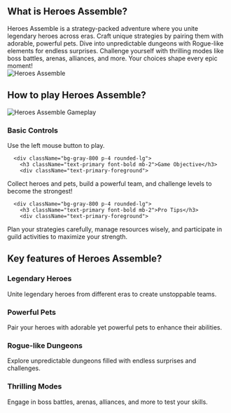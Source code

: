 ## What is Heroes Assemble?
<div className="flex flex-col md:flex-row items-center gap-8">
  <div className="w-full md:w-1/2 text-xl">
Heroes Assemble is a strategy-packed adventure where you unite legendary heroes across eras. Craft unique strategies by pairing them with adorable, powerful pets. Dive into unpredictable dungeons with Rogue-like elements for endless surprises. Challenge yourself with thrilling modes like boss battles, arenas, alliances, and more. Your choices shape every epic moment!
</div>
  <div className="w-full md:w-1/2 flex justify-center items-center">
<img 
      src="https://public-image.fafafa.ai/games/2025-02-17/images/1739764540133-ixsbl.avif" 
      alt="Heroes Assemble" 
      className="w-4/5 h-auto"
    />
</div>
</div>

## How to play Heroes Assemble?

<div className="flex flex-col md:flex-row items-center gap-8">
  <div className="w-full md:w-1/2">
<img 
      src="https://public-image.fafafa.ai/games/2025-02-17/images/1739764540133-ixsbl.avif" 
      alt="Heroes Assemble Gameplay" 
      className="w-4/5 h-auto mx-auto"
    />
</div>
  <div className="w-full md:w-1/2">
    <div className="grid grid-cols-1 gap-4 mt-0">
      <div className="bg-gray-800 p-4 rounded-lg">
        <h3 className="text-primary font-bold mb-2">Basic Controls</h3>
        <div className="text-primary-foreground">
Use the left mouse button to play.
</div>
      </div>

      <div className="bg-gray-800 p-4 rounded-lg">
        <h3 className="text-primary font-bold mb-2">Game Objective</h3>
        <div className="text-primary-foreground">
Collect heroes and pets, build a powerful team, and challenge levels to become the strongest!
</div>
      </div>

      <div className="bg-gray-800 p-4 rounded-lg">
        <h3 className="text-primary font-bold mb-2">Pro Tips</h3>
        <div className="text-primary-foreground">
Plan your strategies carefully, manage resources wisely, and participate in guild activities to maximize your strength.
</div>
      </div>
    </div>
  </div>
</div>

## Key features of Heroes Assemble?

<div className="grid grid-cols-1 md:grid-cols-2 gap-4">
  <div className="bg-gray-800 p-4 rounded-lg">
    <h3 className="text-primary font-bold mb-2">Legendary Heroes</h3>
    <div className="text-primary-foreground">
Unite legendary heroes from different eras to create unstoppable teams.
</div>
  </div>

  <div className="bg-gray-800 p-4 rounded-lg">
    <h3 className="text-primary font-bold mb-2">Powerful Pets</h3>
    <div className="text-primary-foreground">
Pair your heroes with adorable yet powerful pets to enhance their abilities.
</div>
  </div>

  <div className="bg-gray-800 p-4 rounded-lg">
    <h3 className="text-primary font-bold mb-2">Rogue-like Dungeons</h3>
    <div className="text-primary-foreground">
Explore unpredictable dungeons filled with endless surprises and challenges.
</div>
  </div>

  <div className="bg-gray-800 p-4 rounded-lg">
    <h3 className="text-primary font-bold mb-2">Thrilling Modes</h3>
    <div className="text-primary-foreground">
Engage in boss battles, arenas, alliances, and more to test your skills.
</div>
  </div>
</div>